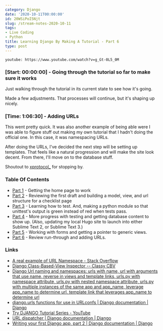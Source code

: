 ```yaml
---
category: Django
date: '2020-10-11T00:00:00'
id: 20WSiPoI5Njt
slug: /stream-notes-2020-10-11
tags:
- Live Coding
- Python
title: Learning Django By Making A Tutorial - Part 6
type: post
---
```


`youtube: https://www.youtube.com/watch?v=g_Gt-0L5_0M`

### [Start: 00:00:00] - Going through the tutorial so far to make sure it works

Just walking through the tutorial in its current state to see how it's going. 

Made a few adjustments. That processes will continue, but it's shaping up nicely. 


### [Time: 1:06:30] - Adding URLs

This went pretty quick. It was also another example of being able were I was able to figure stuff out making my own tutorial that I hadn't doing the official one. In this case, it was namespacing URLs. 

After doing the URLs, I've decided the next step will be setting up templates. That feels like a natural progression and will make the site look decent. From there, I'll move on to the database stuff. 

Shoutout to [xprotocol_](https://www.twitch.tv/xprotocol_) for stopping by.


### Table Of Contents

- [Part 1](/stream-notes-2020-10-06/) - Getting the home page to work
- [Part 2](/stream-notes-2020-10-08/) - Reviewing the first draft and building a model, view, and url structure for a checklist page
- [Part 3](/stream-notes-2020-10-09/) - Learning how to test. And, making a python module so that unittest's output is green instead of red when tests pass. 
- [Part 4](/stream-notes-2020-10-10/) - More progress with testing and getting database content to show up. (Also, updating my local Hugo site to launch into either Sublime Text 2, or Sublime Text 3.)
- [Part 5](/stream-notes-2020-10-10-2/) - Working with forms and getting a pointer to generic views.
- [Part 6](/stream-notes-2020-10-11/) - Review run-through and adding URLs. 



### Links

- [A real example of URL Namespace - Stack Overflow](https://stackoverflow.com/questions/19171570/a-real-example-of-url-namespace)
- [Django Class-Based-View Inspector -- Classy CBV](https://ccbv.co.uk/)
- [Django Url naming and namespaces: urls with name, url with arguments that use name, reverse in views and template links, urls.py with namespace attribute, urls.py with nested namespace attribute, urls.py with multiple instances of the same app and app_name, leverage app_name to determine url, template link that leverages app_name to determine url](https://www.webforefront.com/django/namedjangourls.html)
- [django.urls functions for use in URLconfs | Django documentation | Django](https://docs.djangoproject.com/en/3.1/ref/urls/)
- [Try DJANGO Tutorial Series - YouTube](https://www.youtube.com/playlist?list=PLEsfXFp6DpzTD1BD1aWNxS2Ep06vIkaeW)
- [URL dispatcher | Django documentation | Django](https://docs.djangoproject.com/en/3.1/topics/http/urls/)
- [Writing your first Django app, part 2 | Django documentation | Django](https://docs.djangoproject.com/en/3.1/intro/tutorial02/)